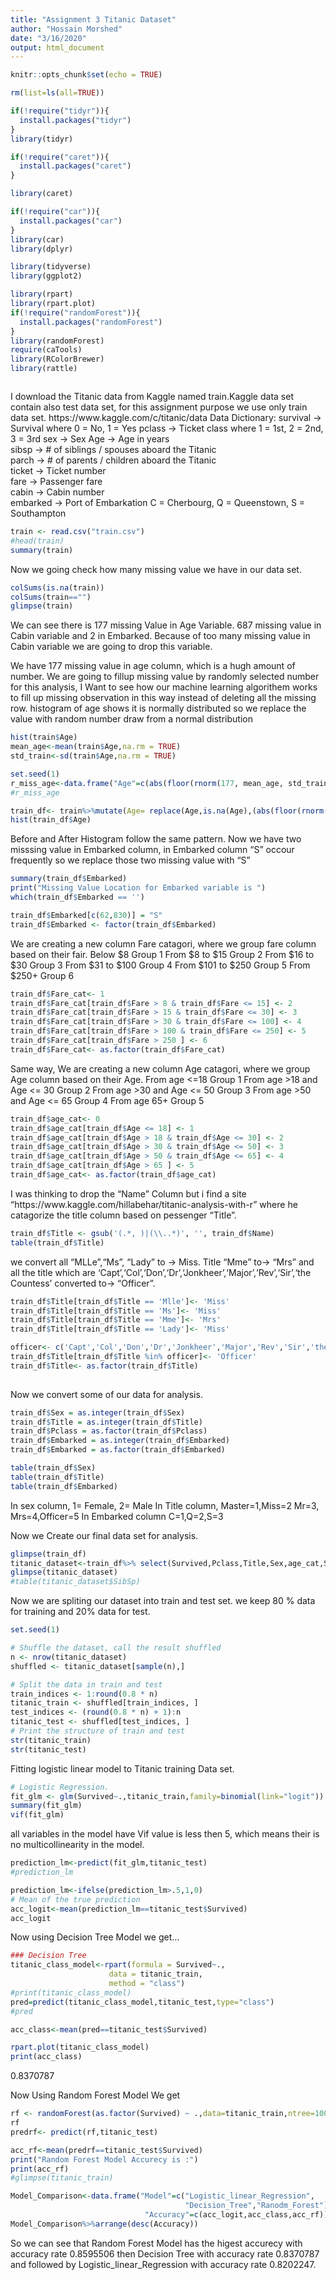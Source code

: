 ```yaml
---
title: "Assignment 3 Titanic Dataset"
author: "Hossain Morshed"
date: "3/16/2020"
output: html_document
---
```


```r
knitr::opts_chunk$set(echo = TRUE)
```


```r
rm(list=ls(all=TRUE))
```


```r
if(!require("tidyr")){
  install.packages("tidyr")
}
library(tidyr)

if(!require("caret")){
  install.packages("caret")
}

library(caret)

if(!require("car")){
  install.packages("car")
}
library(car)
library(dplyr)

library(tidyverse)
library(ggplot2)

library(rpart)
library(rpart.plot)
if(!require("randomForest")){
  install.packages("randomForest")
}
library(randomForest)
require(caTools)
library(RColorBrewer)
library(rattle)



```


I download the Titanic data from Kaggle named train.Kaggle  data set contain also test data set, for this assignment purpose we use only train data set.
https://www.kaggle.com/c/titanic/data
Data Dictionary:
survival  ->	Survival where	0 = No, 1 = Yes
pclass    ->	Ticket class where	1 = 1st, 2 = 2nd, 3 = 3rd
sex     	->  Sex	
Age	      ->  Age in years	
sibsp	    ->  # of siblings / spouses aboard the Titanic	
parch     ->	# of parents / children aboard the Titanic	
ticket    ->	Ticket number	
fare      ->	Passenger fare	
cabin     ->	Cabin number	
embarked  ->	Port of Embarkation	C = Cherbourg, Q = Queenstown, S = Southampton



```r
train <- read.csv("train.csv")
#head(train)
summary(train)

```

Now we going check how many missing value we have in our data set.
```r
colSums(is.na(train))
colSums(train=="")
glimpse(train)

```
We can see there is 177 missing Value in Age Variable. 687 missing value in Cabin variable and 2 in Embarked. Because of too many missing value in Cabin variable we are going to drop this variable.

We have 177 missing value in age column, which is a hugh amount of number. We are going to fillup missing value by randomly selected number for this analysis, I Want to see how our machine learning algorithem works to fill up missing observation in this way instead of deleting all the missing row.
histogram of age shows it is normally distributed so we replace the value with random number draw from a normal distribution

```r
hist(train$Age)
mean_age<-mean(train$Age,na.rm = TRUE)
std_train<-sd(train$Age,na.rm = TRUE)

set.seed(1)
r_miss_age<-data.frame("Age"=c(abs(floor(rnorm(177, mean_age, std_train)))))
#r_miss_age

train_df<- train%>%mutate(Age= replace(Age,is.na(Age),(abs(floor(rnorm(177, mean_age, std_train))))))
hist(train_df$Age)
```
Before and After Histogram follow the same pattern. 
Now we have two misssing value in Embarked column, in Embarked column  "S"  occour frequently so we replace those two missing value with "S"  

```r
summary(train_df$Embarked)
print("Missing Value Location for Embarked variable is ")
which(train_df$Embarked == '')
```

```r
train_df$Embarked[c(62,830)] = "S"
train_df$Embarked <- factor(train_df$Embarked)
```

We are creating a new column Fare catagori, where we group fare column based on their fair.
Below $8 Group 1
From $8 to $15 Group 2
From $16 to $30 Group 3
From $31 to $100 Group 4
From $101 to $250 Group 5
From $250+ Group 6

```r
train_df$Fare_cat<- 1
train_df$Fare_cat[train_df$Fare > 8 & train_df$Fare <= 15] <- 2
train_df$Fare_cat[train_df$Fare > 15 & train_df$Fare <= 30] <- 3
train_df$Fare_cat[train_df$Fare > 30 & train_df$Fare <= 100] <- 4
train_df$Fare_cat[train_df$Fare > 100 & train_df$Fare <= 250] <- 5
train_df$Fare_cat[train_df$Fare > 250 ] <- 6
train_df$Fare_cat<- as.factor(train_df$Fare_cat)

```

Same way, We are creating a new column Age catagori, where we group Age column based on their Age.
From age <=18 Group 1
From age >18 and Age <= 30 Group 2
From age >30 and Age <= 50 Group 3
From age >50 and Age <= 65 Group 4
From age 65+ Group 5

```r
train_df$age_cat<- 0
train_df$age_cat[train_df$Age <= 18] <- 1
train_df$age_cat[train_df$Age > 18 & train_df$Age <= 30] <- 2
train_df$age_cat[train_df$Age > 30 & train_df$Age <= 50] <- 3
train_df$age_cat[train_df$Age > 50 & train_df$Age <= 65] <- 4
train_df$age_cat[train_df$Age > 65 ] <- 5
train_df$age_cat<- as.factor(train_df$age_cat)
```

I was thinking to drop the "Name"  Column but i find a site "https://www.kaggle.com/hillabehar/titanic-analysis-with-r" where he catagorize the title column based on pessenger "Title".

```r
train_df$Title <- gsub('(.*, )|(\\..*)', '', train_df$Name)
table(train_df$Title)
```

we convert all "MLLe","Ms", "Lady" to -> Miss. Title "Mme" to-> "Mrs" and all the title which are 'Capt','Col','Don','Dr','Jonkheer','Major','Rev','Sir','the Countess' converted to-> "Officer".


```r
train_df$Title[train_df$Title == 'Mlle']<- 'Miss' 
train_df$Title[train_df$Title == 'Ms']<- 'Miss'
train_df$Title[train_df$Title == 'Mme']<- 'Mrs' 
train_df$Title[train_df$Title == 'Lady']<- 'Miss' 

officer<- c('Capt','Col','Don','Dr','Jonkheer','Major','Rev','Sir','the Countess')
train_df$Title[train_df$Title %in% officer]<- 'Officer' 
train_df$Title<- as.factor(train_df$Title)
 
```

Now we convert some of our data for analysis.

```r
train_df$Sex = as.integer(train_df$Sex)
train_df$Title = as.integer(train_df$Title)
train_df$Pclass = as.factor(train_df$Pclass)
train_df$Embarked = as.integer(train_df$Embarked)
train_df$Embarked = as.factor(train_df$Embarked)

table(train_df$Sex)
table(train_df$Title)
table(train_df$Embarked)

```
In sex column, 1= Female, 2= Male
In Title column, Master=1,Miss=2 Mr=3, Mrs=4,Officer=5
In Embarked column  C=1,Q=2,S=3 


Now we Create our final data set for analysis.

```r
glimpse(train_df)
titanic_dataset<-train_df%>% select(Survived,Pclass,Title,Sex,age_cat,SibSp,Parch,Fare_cat,Embarked)
glimpse(titanic_dataset)
#table(titanic_dataset$SibSp)
```


Now we are spliting our dataset into train and test set. we keep 80 % data for training and 20% data for test.
```r
set.seed(1)

# Shuffle the dataset, call the result shuffled
n <- nrow(titanic_dataset)
shuffled <- titanic_dataset[sample(n),]

# Split the data in train and test
train_indices <- 1:round(0.8 * n)
titanic_train <- shuffled[train_indices, ]
test_indices <- (round(0.8 * n) + 1):n
titanic_test <- shuffled[test_indices, ]
# Print the structure of train and test
str(titanic_train)
str(titanic_test)
```

Fitting logistic linear model to Titanic training Data set.

```r
# Logistic Regression.
fit_glm <- glm(Survived~.,titanic_train,family=binomial(link="logit"))
summary(fit_glm)
vif(fit_glm)
```
all variables in the model have Vif value is less then 5, which means their is no multicollinearity in the model.


```r
prediction_lm<-predict(fit_glm,titanic_test)
#prediction_lm

prediction_lm<-ifelse(prediction_lm>.5,1,0)
# Mean of the true prediction 
acc_logit<-mean(prediction_lm==titanic_test$Survived)
acc_logit
```

Now using Decision Tree Model we get...
```r
### Decision Tree
titanic_class_model<-rpart(formula = Survived~., 
                      data = titanic_train, 
                      method = "class")
#print(titanic_class_model)
pred=predict(titanic_class_model,titanic_test,type="class")
#pred

acc_class<-mean(pred==titanic_test$Survived)

rpart.plot(titanic_class_model)
print(acc_class)

```
0.8370787

Now Using Random Forest Model We get
```r
rf <- randomForest(as.factor(Survived) ~ .,data=titanic_train,ntree=1000)#mtry=3
rf
predrf<- predict(rf,titanic_test)

acc_rf<-mean(predrf==titanic_test$Survived)
print("Random Forest Model Accurecy is :")
print(acc_rf)
#glimpse(titanic_train)
```




```r
Model_Comparison<-data.frame("Model"=c("Logistic_linear_Regression",
                                       "Decision_Tree","Ranodm_Forest"),
                              "Accuracy"=c(acc_logit,acc_class,acc_rf))
Model_Comparison%>%arrange(desc(Accuracy))

```
So we can see that Random Forest Model has the higest accurecy with accuracy rate 0.8595506 then Decision Tree with accuracy rate 0.8370787 and followed by Logistic_linear_Regression with accuracy rate 0.8202247.






